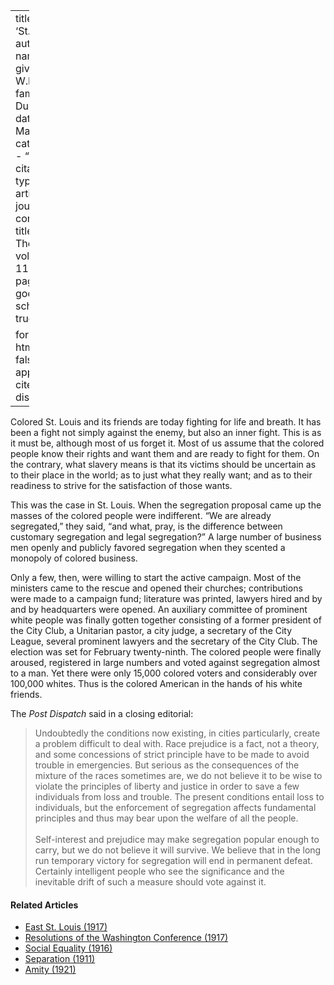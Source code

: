 
---
title: 'St. Louis'
author:
  - name:
      given: W.E.B.
      family: Du Bois
date: Mar. 1916
categories: 
  - ""
citation: 
  type: article-journal
  container-title: The Crisis
  volume: 11
  issue: 5
  page: 240
google-scholar: true

format:
  html:
    toc: false
    appendix-cite-as: display
---



Colored St. Louis and its friends are today fighting for life and breath. It has been a fight not simply against the enemy, but also an inner fight. This is as it must be, although most of us forget it. Most of us assume that the colored people know their rights and want them and are ready to fight for them. On the contrary, what slavery means is that its victims should be uncertain as to their place in the world; as to just what they really want; and as to their readiness to strive for the satisfaction of those wants. 

This was the case in St. Louis. When the segregation proposal came up the masses of the colored people were indifferent. "We are already segregated," they said, "and what, pray, is the difference between customary segregation and legal segregation?" A large number of business men openly and publicly favored segregation when they scented a monopoly of colored business.

Only a few, then, were willing to start the active campaign. Most of the ministers came to the rescue and opened their churches; contributions were made to a campaign fund; literature was printed, lawyers hired and by and by headquarters were opened. An auxiliary committee of prominent white people was finally gotten together consisting of a former president of the City Club, a Unitarian pastor, a city judge, a secretary of the City League, several prominent lawyers and the secretary of the City Club. The election was set for February twenty-ninth. The colored people were finally aroused, registered in large numbers and voted against segregation almost to a man. Yet there were only 15,000 colored voters and considerably over 100,000 whites. Thus is the colored American in the hands of his white friends.

The *Post Dispatch* said in a closing editorial:

> Undoubtedly the conditions now existing, in cities particularly, create a problem difficult to deal with. Race prejudice is a fact, not a theory, and some concessions of strict principle have to be made to avoid trouble in emergencies. But serious as the consequences of the mixture of the races sometimes are, we do not believe it to be wise to violate the principles of liberty and justice in order to save a few individuals from loss and trouble. The present conditions entail loss to individuals, but the enforcement of segregation affects fundamental principles and thus may bear upon the welfare of all the people.   
> &nbsp;   
> Self-interest and prejudice may make segregation popular enough to carry, but we do not believe it will survive. We believe that in the long run temporary victory for segregation will end in permanent defeat. Certainly intelligent people who see the significance and the inevitable drift of such a measure should vote against it.

<!-- Similar articles start here -->
<div  class="clear-wrap"></div>

#### Related Articles

* [East St. Louis (1917)](/Volumes/14/05/east_st_louis.html)
* [Resolutions of the Washington Conference (1917)](/Volumes/14/02/resolutions.html)
* [Social Equality (1916)](/Volumes/12/01/social_equality.html)
* [Separation (1911)](/Volumes/01/04/separation.html)
* [Amity (1921)](/Volumes/22/03/amity.html)

<!-- Similar articles end here -->